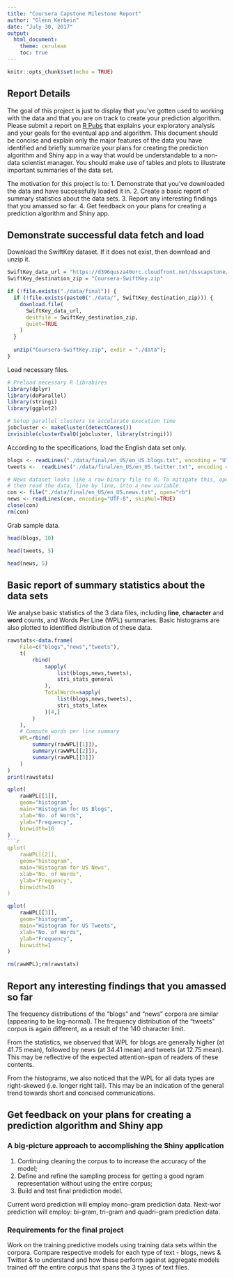 ```yaml
---
title: "Coursera Capstone Milestone Report"
author: "Glenn Kerbein"
date: "July 30, 2017"
output:
  html_document:
    theme: cerulean
    toc: true 
---
```


```r
knitr::opts_chunk$set(echo = TRUE)
```

## Report Details

The goal of this project is just to display that you’ve gotten used to working with the data and that you are on track to create your prediction algorithm. Please submit a report on [R Pubs](http://rpubs.com/) that explains your exploratory analysis and your goals for the eventual app and algorithm. This document should be concise and explain only the major features of the data you have identified and briefly summarize your plans for creating the prediction algorithm and Shiny app in a way that would be understandable to a non-data scientist manager. You should make use of tables and plots to illustrate important summaries of the data set.

The motivation for this project is to:
1. Demonstrate that you've downloaded the data and have successfully loaded it in.
2. Create a basic report of summary statistics about the data sets.
3. Report any interesting findings that you amassed so far.
4. Get feedback on your plans for creating a prediction algorithm and Shiny app.

## Demonstrate successful data fetch and load

Download the SwiftKey dataset. If it does not exist, then download and unzip it.
```r
SwiftKey_data_url = "https://d396qusza40orc.cloudfront.net/dsscapstone/dataset/Coursera-SwiftKey.zip"
SwiftKey_destination_zip = "Coursera-SwiftKey.zip"

if (!file.exists("./data/final")) {
  if (!file.exists(paste0("./data/", SwiftKey_destination_zip))) {
    download.file(
      SwiftKey_data_url,
      destfile = SwiftKey_destination_zip,
      quiet=TRUE
    )
  }
  
  unzip("Coursera-SwiftKey.zip", exdir = "./data");
}
```
Load necessary files.
```r
# Preload necessary R librabires
library(dplyr)
library(doParallel)
library(stringi)
library(ggplot2)

# Setup parallel clusters to accelarate execution time
jobcluster <- makeCluster(detectCores())
invisible(clusterEvalQ(jobcluster, library(stringi)))
```

According to the specifications, load the English data set only.
```r
blogs <- readLines("./data/final/en_US/en_US.blogs.txt", encoding = "UTF-8", skipNul=TRUE)
tweets <-  readLines("./data/final/en_US/en_US.twitter.txt", encoding = "UTF-8", skipNul=TRUE)

# News dataset looks like a raw binary file to R. To mitigate this, open the file as a stream,
# then read the data, line by line, into a new variable.
con <- file("./data/final/en_US/en_US.news.txt", open="rb")
news <- readLines(con, encoding="UTF-8", skipNul=TRUE)
close(con)
rm(con)
```

Grab sample data.

```r
head(blogs, 10)
```
```r
head(tweets, 5)
```
```r
head(news, 5)
```

## Basic report of summary statistics about the data sets

We analyse basic statistics of the 3 data files, including **line**, **character** and **word** counts, and Words Per Line (WPL) summaries. Basic histograms are also plotted to identified distribution of these data.

```r
rawstats<-data.frame(
	File=c("blogs","news","tweets"),
	t(
		rbind(
			sapply(
				list(blogs,news,tweets),
				stri_stats_general
			),
			TotalWords=sapply(
				list(blogs,news,tweets),
				stri_stats_latex
			)[4,]
		)
	),
	# Compute words per line summary
	WPL=rbind(
		summary(rawWPL[[1]]),
		summary(rawWPL[[2]]),
		summary(rawWPL[[3]])
	)
)
print(rawstats)
```
```r
qplot(
	rawWPL[[1]],
	geom="histogram",
	main="Histogram for US Blogs",
	xlab="No. of Words",
	ylab="Frequency",
	binwidth=10
)
```r
qplot(
	rawWPL[[2]],
	geom="histogram",
	main="Histogram for US News",
	xlab="No. of Words",
	ylab="Frequency",
	binwidth=10
)
```
```r
qplot(
	rawWPL[[3]],
	geom="histogram",
	main="Histogram for US Tweets",
	xlab="No. of Words",
	ylab="Frequency",
	binwidth=1
)
```
```r
rm(rawWPL);rm(rawstats)
```

## Report any interesting findings that you amassed so far

The frequency distributions of the "blogs" and "news" corpora are similar (appearing to be log-normal).
The frequency distribution of the "tweets" corpus is again different, as a result of the 140 character limit.

From the statistics, we observed that WPL for blogs are generally higher (at 41.75 mean), followed by news (at 34.41 mean) and tweets (at 12.75 mean). This may be reflective of the expected attention-span of readers of these contents.

From the histograms, we also noticed that the WPL for all data types are right-skewed (i.e. longer right tail). This may be an indication of the general trend towards short and concised communications.

## Get feedback on your plans for creating a prediction algorithm and Shiny app

### A big-picture approach to accomplishing the Shiny application

1. Continuing cleaning the corpus to to increase the accuracy of the model;
2. Define and refine the sampling process for getting a good ngram representation without using the entire corpus;
3. Build and test final prediction model.

Current word prediction will employ mono-gram prediction data. Next-wor prediction will employ: bi-gram, tri-gram and quadri-gram prediction data.

### Requirements for the final project

Work on the training predictive models using training data sets within the corpora.
Compare respective models for each type of text - blogs, news & Twitter & to understand and how these perform against aggregate models trained off the entire corpus that spans the 3 types of text files.
